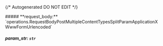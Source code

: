 {/* Autogenerated DO NOT EDIT  */}

<Collapsible>
    ##### **request_body:** `operations.RequestBodyPostMultipleContentTypesSplitParamApplicationXWwwFormUrlencoded`
    <Collapsible.Break/>
    <Requestbodypostmultiplecontenttypessplitparamapplicationxwwwformurlencoded/>
</Collapsible>

##### **param_str:** `str`

